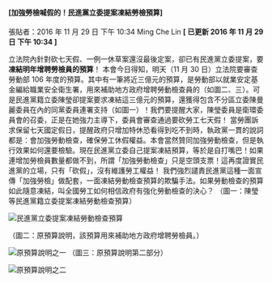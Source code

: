 #### [加強勞檢喊假的！民進黨立委提案凍結勞檢預算]

張貼者：2016 年 11 月 29 日 下午 10:34 Ming Che Lin **[ 已更新 2016 年 11 月 29 日 下午 10:34 ]**

立法院內針對砍七天假、一例一休草案還沒最後定案，卻已有民進黨立委提案，要**凍結明年增聘勞檢員的預算**！ 本會今日得知，明天（11 月 30 日）立法院要審查勞動部 106 年度的預算。其中有一筆將近三億元的預算，是勞動部以就業安定基金編給職業安全衛生署，用來補助地方政府增聘勞動檢查員的（如圖二、三）。可是民進黨籍立委陳瑩卻提案要求凍結這三億元的預算，還獲得包含不分區立委陳曼麗委員在內的同黨委員連署支持（如圖一）！我們要提醒大家，陳瑩委員是衛環委員會的召委，正是在她強力主導下，委員會審查通過要砍勞工七天假！ 當勞團訴求保留七天國定假日，提醒政府只增加特休恐看得到吃不到時，執政黨一貫的說詞都是：會加強勞動檢查，確保勞工休假權益。本會當然贊同加強勞動檢查，但是執行效果如何還要檢驗。現在民進黨立委自己提案凍結預算，等於是自打嘴巴！如果連增加勞檢員數量都做不到，所謂「加強勞動檢查」只是空頭支票！這再度證實民進黨的立場，只有「砍假」，沒有維護勞工權益！ 我們強烈譴責民進黨這種一面宣傳「加強勞檢」做配套，一面凍結勞動檢查預算的欺騙手法。如果勞動檢查的預算如此隨意凍結，叫全國勞工如何相信政府有強化勞動檢查的決心？ （圖一：陳瑩等民進黨籍立委提案凍結勞動檢查預算）

![民進黨立委提案凍結勞動檢查預算](/images/20161129/1.jpg)

（圖二：原預算說明，該預算用來補助地方政府增聘勞檢員。）

![原預算說明之一](/images/20161129/2.jpg)
（圖三：原預算說明第二部分）

![原預算說明之二](/images/20161129/3.jpg)

